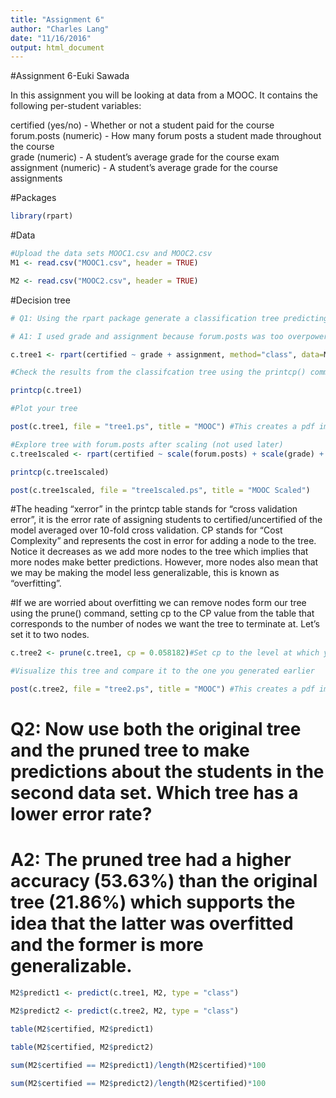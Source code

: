 ```yaml
---
title: "Assignment 6"
author: "Charles Lang"
date: "11/16/2016"
output: html_document
---
```

#Assignment 6-Euki Sawada

In this assignment you will be looking at data from a MOOC. It contains the following per-student variables:

certified (yes/no) - Whether or not a student paid for the course  
forum.posts (numeric) - How many forum posts a student made throughout the course  
grade (numeric) - A student's average grade for the course exam  
assignment (numeric) - A student's average grade for the course assignments  

#Packages
```r
library(rpart)
```

#Data
```r
#Upload the data sets MOOC1.csv and MOOC2.csv
M1 <- read.csv("MOOC1.csv", header = TRUE)

M2 <- read.csv("MOOC2.csv", header = TRUE)

```

#Decision tree
```r
# Q1: Using the rpart package generate a classification tree predicting certified from the other variables in the M1 data frame. Which variables should you use?

# A1: I used grade and assignment because forum.posts was too overpowering, resulting in a tree with one node instead of two. 

c.tree1 <- rpart(certified ~ grade + assignment, method="class", data=M1, control = rpart.control(minsplit = 1))

#Check the results from the classifcation tree using the printcp() command

printcp(c.tree1)

#Plot your tree

post(c.tree1, file = "tree1.ps", title = "MOOC") #This creates a pdf image of the tree

#Explore tree with forum.posts after scaling (not used later)
c.tree1scaled <- rpart(certified ~ scale(forum.posts) + scale(grade) + scale(assignment), method="class", data=M1, control = rpart.control(minsplit = 1))

printcp(c.tree1scaled)

post(c.tree1scaled, file = "tree1scaled.ps", title = "MOOC Scaled")
```

#The heading "xerror" in the printcp table stands for "cross validation error", it is the error rate of assigning students to certified/uncertified of the model averaged over 10-fold cross validation. CP stands for "Cost Complexity" and represents the cost in error for adding a node to the tree. Notice it decreases as we add more nodes to the tree which implies that more nodes make better predictions. However, more nodes also mean that we may be making the model less generalizable, this is known as "overfitting".

#If we are worried about overfitting we can remove nodes form our tree using the prune() command, setting cp to the CP value from the table that corresponds to the number of nodes we want the tree to terminate at. Let's set it to two nodes.

```r
c.tree2 <- prune(c.tree1, cp = 0.058182)#Set cp to the level at which you want the tree to end (pruned to one node)

#Visualize this tree and compare it to the one you generated earlier

post(c.tree2, file = "tree2.ps", title = "MOOC") #This creates a pdf image of the tree
```

# Q2: Now use both the original tree and the pruned tree to make predictions about the students in the second data set. Which tree has a lower error rate?

# A2:  The pruned tree had a higher accuracy (53.63%) than the original tree (21.86%) which supports the idea that the latter was overfitted and the former is more generalizable.

```r
M2$predict1 <- predict(c.tree1, M2, type = "class")

M2$predict2 <- predict(c.tree2, M2, type = "class")

table(M2$certified, M2$predict1)

table(M2$certified, M2$predict2)

sum(M2$certified == M2$predict1)/length(M2$certified)*100

sum(M2$certified == M2$predict2)/length(M2$certified)*100

```